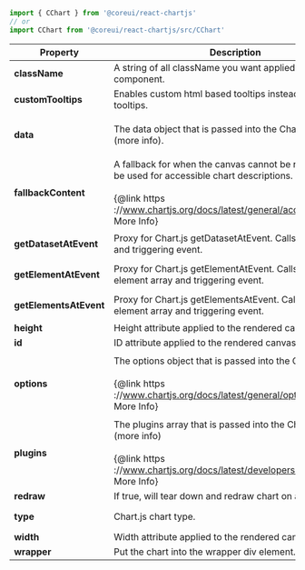 
```jsx
import { CChart } from '@coreui/react-chartjs'
// or
import CChart from '@coreui/react-chartjs/src/CChart'
```

| Property | Description | Type | Default |
| --- | --- | --- | --- |
| **className** | A string of all className you want applied to the base component. | `string` | - |
| **customTooltips** | Enables custom html based tooltips instead of standard tooltips. | `boolean` | true |
| **data** | The data object that is passed into the Chart.js chart (more info). | `ChartData<keyof ChartTypeRegistry, (number` \| `ScatterDataPoint` \| `BubbleDataPoint)[], unknown>` \| `((canvas: HTMLCanvasElement) => ChartData<...>)` | - |
| **fallbackContent** | A fallback for when the canvas cannot be rendered. Can be used for accessible chart descriptions.<br/><br/>{@link https ://www.chartjs.org/docs/latest/general/accessibility.html More Info} | `React.ReactNode` | - |
| **getDatasetAtEvent** | Proxy for Chart.js getDatasetAtEvent. Calls with dataset and triggering event. | `(dataset: InteractionItem[], event: React.MouseEvent<HTMLCanvasElement>) => void` | - |
| **getElementAtEvent** | Proxy for Chart.js getElementAtEvent. Calls with single element array and triggering event. | `(element: InteractionItem[], event: React.MouseEvent<HTMLCanvasElement>) => void` | - |
| **getElementsAtEvent** | Proxy for Chart.js getElementsAtEvent. Calls with element array and triggering event. | `(elements: InteractionItem[], event: React.MouseEvent<HTMLCanvasElement>) => void` | - |
| **height** | Height attribute applied to the rendered canvas. | `number` | 150 |
| **id** | ID attribute applied to the rendered canvas. | `string` | - |
| **options** | The options object that is passed into the Chart.js chart.<br/><br/>{@link https ://www.chartjs.org/docs/latest/general/options.html More Info} | `_DeepPartialObject<CoreChartOptions<keyof ChartTypeRegistry> & ElementChartOptions<keyof ChartTypeRegistry> & PluginChartOptions<...> & DatasetChartOptions<...> & ScaleChartOptions<...>>` | - |
| **plugins** | The plugins array that is passed into the Chart.js chart (more info)<br/><br/>{@link https ://www.chartjs.org/docs/latest/developers/plugins.html More Info} | `Plugin<keyof ChartTypeRegistry, AnyObject>[]` | - |
| **redraw** | If true, will tear down and redraw chart on all updates. | `boolean` | false |
| **type** | Chart.js chart type. | `{'line'` \| `'bar'` \| `'radar'` \| `'doughnut'` \| `'polarArea'` \| `'bubble'` \| `'pie'` \| `'scatter'}` | - |
| **width** | Width attribute applied to the rendered canvas. | `number` | 300 |
| **wrapper** | Put the chart into the wrapper div element. | `boolean` | true |

